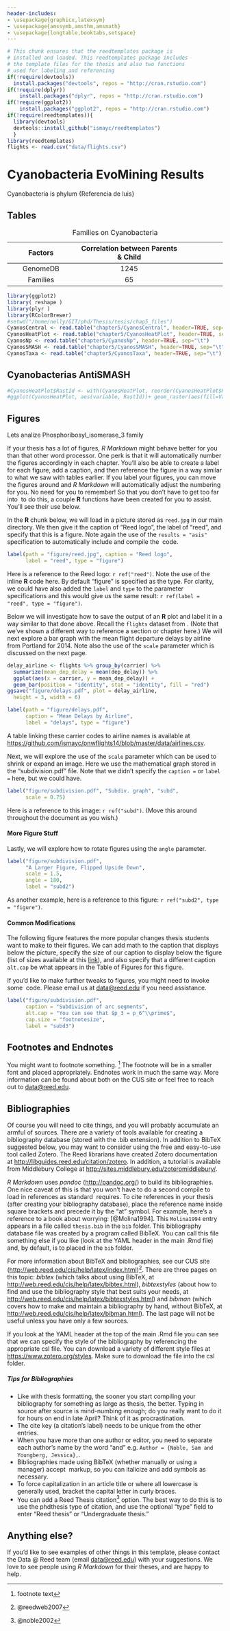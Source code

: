 ```yaml
---
header-includes:
- \usepackage{graphicx,latexsym}
- \usepackage{amssymb,amsthm,amsmath}
- \usepackage{longtable,booktabs,setspace}
---
```


<!--- Cyanobacteria-->

```r
# This chunk ensures that the reedtemplates package is
# installed and loaded. This reedtemplates package includes
# the template files for the thesis and also two functions
# used for labeling and referencing
if(!require(devtools))
  install.packages("devtools", repos = "http://cran.rstudio.com")
if(!require(dplyr))
    install.packages("dplyr", repos = "http://cran.rstudio.com")
if(!require(ggplot2))
    install.packages("ggplot2", repos = "http://cran.rstudio.com")
if(!require(reedtemplates)){
  library(devtools)
  devtools::install_github("ismayc/reedtemplates")
  }
library(reedtemplates)
flights <- read.csv("data/flights.csv")
```


# Cyanobacteria EvoMining Results {#ref_labels}
Cyanobacteria is phylum {Referencia de luis}  

## Tables

----------------------------------------------------------------------------------
  Factors                    Correlation between Parents & Child     
------------------------- ----------------------------------------- --------------
  GenomeDB                                  1245                         
  
  Families                                  65                          
------------------------- ----------------------------------------- --------------
Table: Families on Cyanobacteria \label{tab:inher}

\clearpage
<!-- clearpage ends the page, and also dumps out all floats.Floats are things like tables and figures. -->

```r
library(ggplot2)
library( reshape )
library(plyr )
library(RColorBrewer)
#setwd("/home/nelly/GIT/phd/Thesis/tesis/chap5_files")
CyanosCentral <- read.table("chapter5/CyanosCentral", header=TRUE, sep="\t")
CyanosHeatPlot <- read.table("chapter5/CyanosHeatPlot", header=TRUE, sep="\t")
CyanosNp <- read.table("chapter5/CyanosNp", header=TRUE, sep="\t")
CyanosSMASH <- read.table("chapter5/CyanosSMASH", header=TRUE, sep="\t")
CyanosTaxa <- read.table("chapter5/CyanosTaxa", header=TRUE, sep="\t")
```


## Cyanobacterias AntiSMASH 
```r
#CyanosHeatPlot$RastId <- with(CyanosHeatPlot, reorder(CyanosHeatPlot$RastIds, CyanosHeatPlot$TOTAL))
#ggplot(CyanosHeatPlot, aes(variable, RastId))+ geom_raster(aes(fill=Value)) + theme(text = element_text(size=8), axis.text.x = element_text(angle = 90, hjust = 1, vjust = 0.5)) +coord_equal()+scale_fill_gradient(low = "white", high = "black",na.value = "orange")
```

## Figures
Lets analize Phosphoribosyl_isomerase_3 family  
 
If your thesis has a lot of figures, _R Markdown_ might behave better for you than that other word processor.  One perk is that it will automatically number the figures accordingly in each chapter.    You'll also be able to create a label for each figure, add a caption, and then reference the figure in a way similar to what we saw with tables earlier.  If you label your figures, you can move the figures around and _R Markdown_ will automatically adjust the numbering for you.  No need for you to remember!  So that you don't have to get too far into \LaTeX\ to do this, a couple **R** functions have been created for you to assist.  You'll see their use below.

<!--
One thing that may be annoying is the way _R Markdown_ handles "floats" like tables and figures (it's really \LaTeX's fault). \LaTeX\ will try to find the best place to put your object based on the text around it and until you're really, truly done writing you should just leave it where it lies. There are some optional arguments specified in the options parameter of the `label` function.  If you need to shift your figure around, it might be good to look here on tweaking the options argument:  <https://en.wikibooks.org/wiki/LaTeX/Floats,_Figures_and_Captions>

If you need a graphic or tabular material to be part of the text, you can just put it inline. If you need it to appear in the list of figures or tables, it should be placed in a code chunk.
-->


In the **R** chunk below, we will load in a picture stored as `reed.jpg` in our main directory.  We then give it the caption of "Reed logo", the label of "reed", and specify that this is a figure.  Note again the use of the `results = "asis"` specification to automatically include and compile the \LaTeX\ code.

```r
label(path = "figure/reed.jpg", caption = "Reed logo", 
      label = "reed", type = "figure")
```

Here is a reference to the Reed logo: `r ref("reed")`.  Note the use of the inline **R** code here.  By default "figure" is specified as the type.  For clarity, we could have also added the `label` and `type` to the parameter specifications and this would give us the same result: `r ref(label = "reed", type = "figure")`.

\clearpage 

<!-- starts a new page and stops trying to place floats such as tables and figures -->

Below we will investigate how to save the output of an **R** plot and label it in a way similar to that done above.  Recall the `flights` dataset from [](#rmd-basics).  (Note that we've shown a different way to reference a section or chapter here.)  We will next explore a bar graph with the mean flight departure delays by airline from Portland for 2014.  Note also the use of the `scale` parameter which is discussed on the next page.

```r
delay_airline <- flights %>% group_by(carrier) %>%
  summarize(mean_dep_delay = mean(dep_delay)) %>%
  ggplot(aes(x = carrier, y = mean_dep_delay)) +
  geom_bar(position = "identity", stat = "identity", fill = "red")
ggsave("figure/delays.pdf", plot = delay_airline,
  height = 3, width = 6)
```

```r
label(path = "figure/delays.pdf", 
      caption = "Mean Delays by Airline", 
      label = "delays", type = "figure")
```

A table linking these carrier codes to airline names is available at <https://github.com/ismayc/pnwflights14/blob/master/data/airlines.csv>.

\clearpage

Next, we will explore the use of the `scale` parameter which can be used to shrink or expand an image.  Here we use the mathematical graph stored in the "subdivision.pdf" file.  Note that we didn't specify the `caption =` or `label =` here, but we could have.

```r
label("figure/subdivision.pdf", "Subdiv. graph", "subd", 
      scale = 0.75)
```

Here is a reference to this image: `r ref("subd")`.  (Move this around throughout the document as you wish.)

#### More Figure Stuff

Lastly, we will explore how to rotate figures using the `angle` parameter.

```r
label("figure/subdivision.pdf", 
      "A Larger Figure, Flipped Upside Down", 
      scale = 1.5,
      angle = 180,
      label = "subd2")
```

As another example, here is a reference to this figure: `r ref("subd2", type = "figure")`.  

#### Common Modifications

The following figure features the more popular changes thesis students want to make to their figures. We can add math to the caption that displays below the picture, specify the size of our caption to display below the figure (list of sizes available at this [link](http://www.emerson.emory.edu/services/latex/latex_169.html#SEC169)), and also specify that a different caption `alt.cap` be what appears in the Table of Figures for this figure.

If you'd like to make further tweaks to figures, you might need to invoke some \LaTeX\ code.  Please email us at <data@reed.edu> if you need assistance.

```r
label("figure/subdivision.pdf", 
      caption = "Subdivision of arc segments",
      alt.cap = "You can see that $p_3 = p_6^\\prime$",
      cap.size = "footnotesize",
      label = "subd3")
```

<!-- Note here that you need to have two backslashes before LaTeX commands such as prime -->

## Footnotes and Endnotes

You might want to footnote something. ^[footnote text] The footnote will be in a smaller font and placed appropriately. Endnotes work in much the same way. More information can be found about both on the CUS site or feel free to reach out to <data@reed.edu>.

## Bibliographies

Of course you will need to cite things, and you will probably accumulate an armful of sources. There are a variety of tools available for creating a bibliography database (stored with the .bib extension).  In addition to BibTeX suggested below, you may want to consider using the free and easy-to-use tool called Zotero.  The Reed librarians have created Zotero documentation at <http://libguides.reed.edu/citation/zotero>.  In addition, a tutorial is available from Middlebury College at <http://sites.middlebury.edu/zoteromiddlebury/>.

_R Markdown_ uses _pandoc_ (<http://pandoc.org/>) to build its bibliographies.  One nice caveat of this is that you won't have to do a second compile to load in references as standard \LaTeX\ requires. To cite references in your thesis (after creating your bibliography database), place the reference name inside square brackets and precede it by the "at" symbol.  For example, here's a reference to a book about worrying:  [@Molina1994].  This `Molina1994` entry appears in a file called `thesis.bib` in the `bib` folder.  This bibliography database file was created by a program called BibTeX.  You can call this file something else if you like (look at the YAML header in the main .Rmd file) and, by default, is to placed in the `bib` folder.  

For more information about BibTeX and bibliographies, see our CUS site (<http://web.reed.edu/cis/help/latex/index.html>)^[@reedweb2007]. There are three pages on this topic:  _bibtex_ (which talks about using BibTeX, at <http://web.reed.edu/cis/help/latex/bibtex.html>), _bibtexstyles_ (about how to find and use the bibliography style that best suits your needs, at <http://web.reed.edu/cis/help/latex/bibtexstyles.html>) and _bibman_ (which covers how to make and maintain a bibliography by hand, without BibTeX, at <http://web.reed.edu/cis/help/latex/bibman.html>). The last page will not be useful unless you have only a few sources.

If you look at the YAML header at the top of the main .Rmd file you can see that we can specify the style of the bibliography by referencing the appropriate csl file.  You can download a variety of different style files at <https://www.zotero.org/styles>.  Make sure to download the file into the csl folder.

##### Tips for Bibliographies

- Like with thesis formatting, the sooner you start compiling your bibliography for something as large as thesis, the better. Typing in source after source is mind-numbing enough; do you really want to do it for hours on end in late April? Think of it as procrastination.
- The cite key (a citation's label) needs to be unique from the other entries.
- When you have more than one author or editor, you need to separate each author's name by the word "and" e.g. `Author = {Noble, Sam and Youngberg, Jessica},`.
- Bibliographies made using BibTeX (whether manually or using a manager) accept \LaTeX\ markup, so you can italicize and add symbols as necessary.
- To force capitalization in an article title or where all lowercase is generally used, bracket the capital letter in curly braces.
- You can add a Reed Thesis citation^[@noble2002] option. The best way to do this is to use the phdthesis type of citation, and use the optional "type" field to enter "Reed thesis" or "Undergraduate thesis." 

## Anything else?

If you'd like to see examples of other things in this template, please contact the Data @ Reed team (email <data@reed.edu>) with your suggestions. We love to see people using _R Markdown_ for their theses, and are happy to help.

